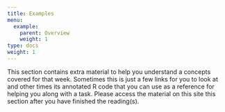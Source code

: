 ```yaml
---
title: Examples
menu:
  example:
    parent: Overview
    weight: 1
type: docs
weight: 1
---
```


This section contains extra material to help you understand a concepts covered for that week. Sometimes this is just a few links for you to look at and other times its annotated R code that you can use as a reference for helping you along with a task. Please access the material on this site this section after you have finished the reading(s). 
